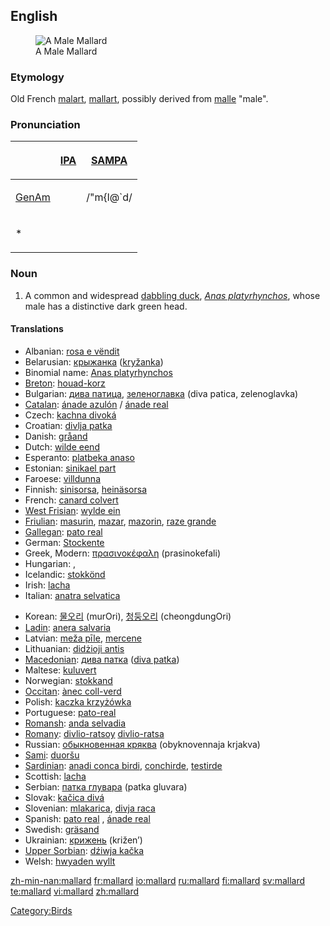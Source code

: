 {{wikipedia}}
==English==
[[Image:Mallard_Branford_CT.jpg|thumb|right|A Male Mallard]]

===Etymology===
Old French [[malart]], [[mallart]], possibly derived from [[malle]] "male".

===Pronunciation===
{| {{prettytable}}
! !! [[w:IPA|IPA]] !! [[w:SAMPA|SAMPA]]
|-
! [[GenAm]]
| {{IPAchar|/ˈmælɚd/}} || /"m{l@`d/
|-
| colspan=3 | *{{audio|En-us-mallard.ogg|audio (US)}}
|}

===Noun===
{{en-noun}}

# A common and widespread [[dabbling duck]], ''[[Anas platyrhynchos]]'', whose male has a distinctive dark green head.

====Translations====
{{trans-top|a common and widespread dabbling duck, Anas platyrhynchos}}
* Albanian: [[rosa e vëndit]]
* Belarusian: [[крыжанка]] ([[kryžanka]])
* Binomial name: [[Anas platyrhynchos]]
* [[Breton]]: [[houad-korz]]
* Bulgarian: [[дива патица]], [[зеленоглавка]] (diva patica, zelenoglavka)
* [[Catalan]]: [[ánade azulón]] / [[ánade real]]
* Czech: [[kachna divoká]]
* Croatian: [[divlja patka]]
* Danish: [[gråand]]
* Dutch: [[wilde eend]] {{f}}
* Esperanto: [[platbeka anaso]]
* Estonian: [[sinikael part]]
* Faroese: [[villdunna]]
* Finnish: [[sinisorsa]], [[heinäsorsa]]
* French: [[canard colvert]] {{m}}
* [[West Frisian]]: [[wylde ein]]
* [[Friulian]]: [[masurin]], [[mazar]], [[mazorin]], [[raze grande]]
* [[Gallegan]]: [[pato real]]
* German: [[Stockente]] {{f}}
* Greek, Modern: [[πρασινοκέφαλη]] (prasinokefali)
* Hungarian: {{t|hu|tőkés réce}}, {{t|hu|vadkacsa}}
* Icelandic: [[stokkönd]]
* Irish: [[lacha]]
* Italian: [[anatra selvatica]] {{f}}
{{trans-mid}}
* Korean: [[물오리]] (murOri), [[청둥오리]] (cheongdungOri)
* [[Ladin]]: [[anera salvaria]]
* Latvian: [[meža pīle]], [[mercene]]
* Lithuanian: [[didżioji antis]]
* [[Macedonian]]: [[дива патка]] ([[diva patka]])
* Maltese: [[kuluvert]]
* Norwegian: [[stokkand]]
* [[Occitan]]: [[ànec coll-verd]]
* Polish: [[kaczka krzyżówka]]
* Portuguese: [[pato-real]] {{m}}
* [[Romansh]]: [[anda selvadia]]
* [[Romany]]: [[divlio-ratsoy]] {{m}} [[divlio-ratsa]] {{f}}
* Russian: [[обыкновенная кряква]] (obyknovennaja krjakva)
* [[Sami]]: [[duoršu]]
* [[Sardinian]]: [[anadi conca birdi]], [[conchirde]], [[testirde]]
* Scottish: [[lacha]]
* Serbian: [[патка глувара]] (patka gluvara)
* Slovak: [[kačica divá]]
* Slovenian: [[mlakarica]], [[divja raca]]
* Spanish: [[pato real]] {{m}}, [[ánade real]] {{m|f}}
* Swedish: [[gräsand]] {{c}}
* Ukrainian: [[крижень]] (križen’)
* [[Upper Sorbian]]: [[dźiwja kačka]]
* Welsh: [[hwyaden wyllt]]
{{trans-bottom}}

[[Category:Birds]]

[[zh-min-nan:mallard]]
[[fr:mallard]]
[[io:mallard]]
[[ru:mallard]]
[[fi:mallard]]
[[sv:mallard]]
[[te:mallard]]
[[vi:mallard]]
[[zh:mallard]]